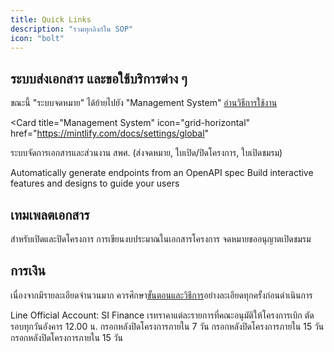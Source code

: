 ```yaml
---
title: Quick Links
description: "รวมทุกลิงก์ใน SOP"
icon: "bolt"
---
```


## ระบบส่งเอกสาร และขอใช้บริการต่าง ๆ

<Note>ขณะนี้ "ระบบจดหมาย" ได้ย้ายไปยัง "Management System" [อ่านวิธีการใช้งาน](/ms)</Note>

<Card
  title="Management System"
  icon="grid-horizontal"
  href="https://mintlify.com/docs/settings/global"
>
  ระบบจัดการเอกสารและส่วนงาน สพศ. (ส่งจดหมาย, ใบเปิด/ปิดโครงการ, ใบเปิดชมรม)
</Card>

<CardGroup cols={2}>
  <Card
    title="Reference APIs"
    icon="code"
    href="https://mintlify.com/docs/api-playground/openapi"
  >
    Automatically generate endpoints from an OpenAPI spec
  </Card>
  <Card
    title="Add Components"
    icon="screwdriver-wrench"
    href="https://mintlify.com/docs/content/components/accordions"
  >
    Build interactive features and designs to guide your users
  </Card>
</CardGroup>

## เทมเพลตเอกสาร

<CardGroup cols={2}>
  <Card
    title="เอกสารโครงการ"
    icon="file-vector"
    href="https://drive.google.com/drive/folders/1buuqIzQjrJxH_SxeXET8lbUYVCjBwUhE?usp=drive_link"
  >
    สำหรับเปิดและปิดโครงการ
  </Card>
  <Card
    title="งบประมาณ การเบิกเงิน"
    icon="file-vector"
    href="https://mintlify.com/customers"
  >
    การเขียนงบประมาณในเอกสารโครงการ
  </Card>
  <Card
    title="ใบเปิดชมรม"
    icon="file-vector"
    href="https://docs.google.com/document/d/1S30Osj-sGJaAawAvUAnabzCw2sfGq3xLGsxwPem2GHY/edit?usp=sharing"
  >
    จดหมายขออนุญาตเปิดชมรม
  </Card>
</CardGroup>

## การเงิน

<Note>เนื่องจากมีรายละเอียดจำนวนมาก ควรศึกษา[ขั้นตอนและวิธีการ](/sop/fin)อย่างละเอียดทุกครั้งก่อนดำเนินการ</Note>

<CardGroup cols={2}>
  <Card
    title="ติดต่อเบิกเงิน"
    icon="line"
    href="https://lin.ee/hlvg4i9"
  >
    Line Official Account: SI Finance
  </Card>
  <Card
    title="อัตราราคากลาง"
    icon="money-check-dollar"
    href="https://drive.google.com/drive/folders/1F_qefEQ1M_r8FRJzMvdG5xqNRalWacAq?usp=drive_link"
  >
    เรทราคาแต่ละรายการที่คณะอนุมัติให้โครงการเบิก
  </Card>
  <Card
    title="ฟอร์มยืมเงินโครงการ"
    icon="square-list"
    href="https://forms.gle/HysUMpu9EHPAvXT1A"
  >
    ตัดรอบทุกวันอังคาร 12.00 น.
  </Card>
  <Card
    title="ฟอร์มสรุปงบโครงการ"
    icon="square-list"
    href="https://forms.gle/yrAHwG8MtgpfVeLL6"
  >
    กรอกหลังปิดโครงการภายใน 7 วัน
  </Card>
  <Card
    title="ส่งใบเสร็จ สำหรับโครงการที่ยืมเงินสพศ."
    icon="square-list"
    href="https://docs.google.com/forms/d/e/1FAIpQLScbzWvt9tDS_H57j6m2gSwrhZ3PE-tdLzoDbtF8tqJuGpCRuQ/viewform"
  >
    กรอกหลังปิดโครงการภายใน 15 วัน
  </Card>
  <Card
    title="ส่งใบเสร็จ สำหรับโครงการที่ไม่ได้ยืมเงินสพศ."
    icon="square-list"
    href="https://docs.google.com/forms/d/e/1FAIpQLSfBJi5qMXAkSmN5rVCYKG2dToRlWmE-1HyOudwaq63WNLjjnA/viewform"
  >
    กรอกหลังปิดโครงการภายใน 15 วัน
  </Card>
</CardGroup>